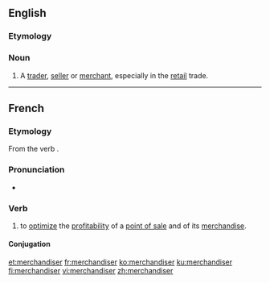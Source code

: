==English==

===Etymology===
{{suffix|merchandise|er|lang=en}}

===Noun===
{{en-noun}}

# A [[trader]], [[seller]] or [[merchant]], especially in the [[retail]] trade.

----

==French==

===Etymology===
From the {{etyl|en|fr}} verb {{m|en|merchandise}}.

===Pronunciation===
* {{IPA|/mɛʁ.ʃɑ̃.di.ze/|lang=fr}}

===Verb===
{{fr-verb}}

# to [[optimize]] the [[profitability]] of a [[point of sale]] and of its [[merchandise]].

====Conjugation====
{{fr-conj-auto}}

[[et:merchandiser]]
[[fr:merchandiser]]
[[ko:merchandiser]]
[[ku:merchandiser]]
[[fi:merchandiser]]
[[vi:merchandiser]]
[[zh:merchandiser]]